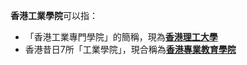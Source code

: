 '''香港工業學院'''可以指：
*「香港工業專門學院」的簡稱，現為'''[[香港理工大學|香港理工大學]]'''
*香港昔日7所「工業學院」，現合稱為'''[[香港專業教育學院|香港專業教育學院]]'''

{{disambig|Cat=六字地名消歧義}}